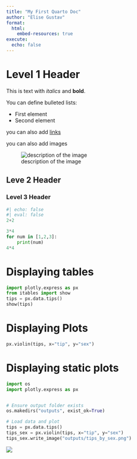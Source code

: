 ```yaml
---
title: "My First Quarto Doc"
author: "Elise Gustav"
format: 
  html:
    embed-resources: true
execute:
  echo: false
---
```


# Level 1 Header


This is text with *italics* and **bold**.

You can define bulleted lists:

- First element
- Second element

you can also add [links](https://thegraphcourses.org)

you can also add images 

![description of the image](images/tgc_unity.webp)

## Leve 2 Header

### Level 3 Header



```python
#| echo: false
#| eval: false
2+2
```
```python
3*4
for num in [1,2,3]:
    print(num)
4*4
```


# Displaying tables

```python
import plotly.express as px
from itables import show
tips = px.data.tips()
show(tips)
```

# Displaying Plots

```python
px.violin(tips, x="tip", y="sex")
```

# Displaying static plots

```python
import os
import plotly.express as px


# Ensure output folder exists
os.makedirs("outputs", exist_ok=True)

# Load data and plot
tips = px.data.tips()
tips_sex = px.violin(tips, x="tip", y="sex")
tips_sex.write_image("outputs/tips_by_sex.png")

```

![](outputs/tips_by_sex.png)
